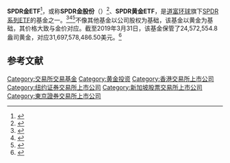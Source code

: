 {{Expand language|1=en|time=2021-02-24T04:07:44+00:00}}
'''SPDR金ETF'''<ref>{{Cite web | url = https://www.ssga.com/hk/zh_cn/individual/etfs/funds/spdr-gold-shares-2840 | title = SPDR® 金ETF | work = 道富中文官方网站 | accessdate = 2021-02-23 | archive-date = 2020-11-27 | archive-url = https://web.archive.org/web/20201127110840/https://www.ssga.com/hk/zh_cn/individual/etfs/funds/spdr-gold-shares-2840 }}</ref>，或称'''SPDR金股份'''（{{lang|en|SPDR Gold Shares}}）<ref>{{Cite web | url = https://www.spdrgoldshares.com/hong-kong/chinese/ | title = SPDR®金股份 | work = SPDR GOLD SHARES | accessdate = 2021-02-23 | archive-date = 2021-04-13 | archive-url = https://web.archive.org/web/20210413031020/http://www.spdrgoldshares.com/hong-kong/chinese/ }}</ref>、'''SPDR黄金ETF'''，是[[道富环球|道富环球]]旗下[[SPDR基金|SPDR系列]][[交易型开放式指数基金|ETF]]的基金之一。<ref>{{cite web|url=http://etfdb.com/compare/market-cap/|title=Largest ETFs: Top 25 ETFs By Market Cap|publisher=ETFdb|accessdate=2010-11-03|archive-date=2010-10-28|archive-url=https://web.archive.org/web/20101028103525/http://etfdb.com/compare/market-cap/}}</ref><ref>{{Cite web |url=https://www.cnbc.com/id/44244295 |title=SPDR Gold ETF Becomes the Largest ETF in the World |access-date=2021-02-24 |archive-date=2021-03-06 |archive-url=https://web.archive.org/web/20210306121714/https://www.cnbc.com/id/44244295 }}</ref><ref>{{cite web|url=http://www.blackrockinternational.com/content/groups/internationalsite/documents/literature/etfl_industryhilight_aug12.pdf|title=Blackrock ETP Landscape Industry Highlights, August 2012 p. 14|archive-url=https://web.archive.org/web/20131019213226/http://www.blackrockinternational.com/content/groups/internationalsite/documents/literature/etfl_industryhilight_aug12.pdf |archive-date=2013-10-19 }}</ref>不像其他基金以公司股权为基础，该基金以黄金为基础，其价格大致与金价对应。截至2019年3月31日，该基金保管了24,572,554.8盎司黄金，对应31,697,578,486.50美元。<ref name=wcts>{{cite web|url=http://www.spdrgoldshares.com/|title=Bringing the Gold Market to Investors|publisher=World Gold Trust Services, LLC|accessdate=2010-10-30|archive-date=2011-01-08|archive-url=https://web.archive.org/web/20110108053100/http://www.spdrgoldshares.com/}}</ref>

== 参考文献 ==
{{Reflist}}

[[Category:交易所交易基金|Category:交易所交易基金]]
[[Category:黄金投资|Category:黄金投资]]
[[Category:香港交易所上市公司|Category:香港交易所上市公司]]
[[Category:纽约证券交易所上市公司|Category:纽约证券交易所上市公司]]
[[Category:新加坡股票交易所上市公司|Category:新加坡股票交易所上市公司]]
[[Category:東京證券交易所上市公司|Category:東京證券交易所上市公司]]